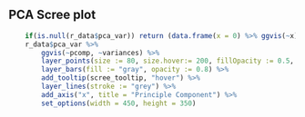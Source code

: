 
## PCA Scree plot

```r
    if(is.null(r_data$pca_var)) return (data.frame(x = 0) %>% ggvis(~x)) 
    r_data$pca_var %>% 
        ggvis(~pcomp, ~variances) %>% 
        layer_points(size := 80, size.hover:= 200, fillOpacity := 0.5, fillOpacity.hover := 0.5)%>%
        layer_bars(fill := "gray", opacity := 0.8) %>%
        add_tooltip(scree_tooltip, "hover") %>%
        layer_lines(stroke := "grey") %>%
        add_axis("x", title = "Principle Component") %>% 
        set_options(width = 450, height = 350)
```

